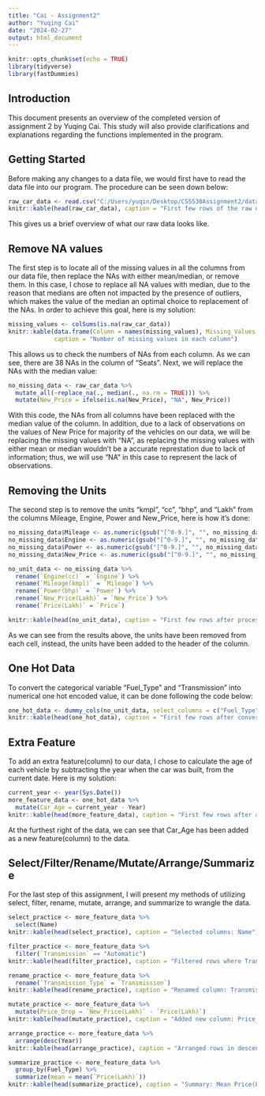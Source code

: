 ---
title: "Cai - Assignment2"
author: "Yuqing Cai"
date: "2024-02-27"
output: html_document
---

```{r setup, include=FALSE}
knitr::opts_chunk$set(echo = TRUE)
library(tidyverse)
library(fastDummies)

```

## Introduction

This document presents an overview of the completed version of assignment 2 by Yuqing Cai. This study will also provide clarifications and explanations regarding the functions implemented in the program.



## Getting Started

Before making any changes to a data file, we would first have to read the data file into our program. The procedure can be seen down below:


```{r readdata, echo=TRUE}
raw_car_data <- read.csv("C:/Users/yuqin/Desktop/CS5530Assignment2/data_raw/train.csv")
knitr::kable(head(raw_car_data), caption = "First few rows of the raw data")
```

This gives us a brief overview of what our raw data looks like.


## Remove NA values

The first step is to locate all of the missing values in all the columns from our data file, then replace the NAs with either mean/median, or remove them. In this case, I chose to replace all NA values with median, due to the reason that medians are often not impacted by the presence of outliers, which makes the value of the median an optimal choice to replacement of the NAs. In order to achieve this goal, here is my solution:


```{r checkmiss, echo=TRUE}
missing_values <- colSums(is.na(raw_car_data))
knitr::kable(data.frame(Column = names(missing_values), Missing_Values = missing_values),
             caption = "Number of missing values in each column")
```


This allows us to check the numbers of NAs from each column. As we can see, there are 38 NAs in the column of "Seats". Next, we will replace the NAs with the median value:


```{r replaceNA}
no_missing_data <- raw_car_data %>% 
  mutate_all(~replace_na(., median(., na.rm = TRUE))) %>% 
  mutate(New_Price = ifelse(is.na(New_Price), "NA", New_Price))
```

With this code, the NAs from all columns have been replaced with the median value of the column. In addition, due to a lack of observations on the values of New Price for majority of the vehicles on our data, we will be replacing the missing values with "NA", as replacing the missing values with either mean or median wouldn't be a accurate represtation due to lack of information; thus, we will use "NA" in this case to represent the lack of observations.


## Removing the Units

The second step is to remove the units "kmpl", "cc", "bhp", and "Lakh" from the columns Mileage, Engine, Power and New_Price, here is how it's done:

```{r removeUnits, echo=TRUE}
no_missing_data$Mileage <- as.numeric(gsub("[^0-9.]", "", no_missing_data$Mileage))
no_missing_data$Engine <- as.numeric(gsub("[^0-9.]", "", no_missing_data$Engine))
no_missing_data$Power <- as.numeric(gsub("[^0-9.]", "", no_missing_data$Power))
no_missing_data$New_Price <- as.numeric(gsub("[^0-9.]", "", no_missing_data$New_Price))

no_unit_data <- no_missing_data %>% 
  rename(`Engine(cc)` = `Engine`) %>% 
  rename(`Mileage(kmpl)` = `Mileage`) %>% 
  rename(`Power(bhp)` = `Power`) %>% 
  rename(`New_Price(Lakh)` = `New_Price`) %>% 
  rename(`Price(Lakh)` = `Price`)

knitr::kable(head(no_unit_data), caption = "First few rows after processing unit data")

```

As we can see from the results above, the units have been removed from each cell, instead, the units have been added to the header of the column.


## One Hot Data

To convert the categorical variable "Fuel_Type" and "Transmission" into numerical one hot encoded value, it can be done following the code below:

```{r onehot}
one_hot_data <- dummy_cols(no_unit_data, select_columns = c("Fuel_Type", "Transmission"))
knitr::kable(head(one_hot_data), caption = "First few rows after converting categorical variables to one-hot encoded values")
```


## Extra Feature

To add an extra feature(column) to our data, I chose to calculate the age of each vehicle by subtracting the year when the car was built, from the current date. Here is my solution:

```{r xtrafeature}
current_year <- year(Sys.Date())
more_feature_data <- one_hot_data %>% 
  mutate(Car_Age = current_year - Year)
knitr::kable(head(more_feature_data), caption = "First few rows after adding the extra feature column for car age")
```

At the furthest right of the data, we can see that Car_Age has been added as a new feature(column) to the data.


## Select/Filter/Rename/Mutate/Arrange/Summarize

For the last step of this assignment, I will present my methods of utilizing select, filter, rename, mutate, arrange, and summarize to wrangle the data.

```{r practice}
select_practice <- more_feature_data %>% 
  select(Name)
knitr::kable(head(select_practice), caption = "Selected columns: Name")

filter_practice <- more_feature_data %>% 
  filter(`Transmission` == "Automatic")
knitr::kable(head(filter_practice), caption = "Filtered rows where Transmission is Automatic")

rename_practice <- more_feature_data %>% 
  rename(`Transmission_Type` = `Transmission`)
knitr::kable(head(rename_practice), caption = "Renamed column: Transmission to Transmission_Type")

mutate_practice <- more_feature_data %>% 
  mutate(Price_Drop = `New_Price(Lakh)` - `Price(Lakh)`)
knitr::kable(head(mutate_practice), caption = "Added new column: Price_Drop (New_Price - Price)")

arrange_practice <- more_feature_data %>% 
  arrange(desc(Year))
knitr::kable(head(arrange_practice), caption = "Arranged rows in descending order of Year")

summarize_practice <- more_feature_data %>% 
  group_by(Fuel_Type) %>% 
  summarize(mean = mean(`Price(Lakh)`))
knitr::kable(head(summarize_practice), caption = "Summary: Mean Price(Lakh) by Fuel Type")
```

